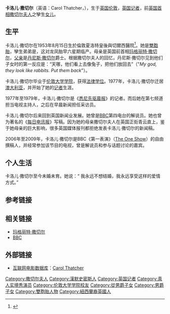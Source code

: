 {{NoteTA
|G1=PoliticiansUK
|G2=UK Places
|G3=People
|G4=Country
}}
{{Infobox Person
|honorific prefix = [[尊敬的|尊敬的]]
|name=Carol Thatcher<br>卡洛儿·撒切尔
|image=Thatcher greets daughter Carol with Carters 1979.jpg
|imagesize= 300px
|caption          = 卡洛儿(左)與美國總統吉米·卡特及母親戴卓爾夫人<br>攝於1979年
|birth_date={{birth date and age|1953|8|15}}
|birth_place= {{UK}}[[倫敦|倫敦]][[漢默史密斯|漢默史密斯]]夏洛特皇后和切爾西醫院
|nationality = {{UK}}
|parents=[[丹尼斯·戴卓爾|丹尼斯·戴卓爾]] <br>（1915～2003）<br>[[玛格丽特·撒切尔|撒切尔夫人]] <br>（1925～2013）
|alma_mater={{flagicon|UK}} [[伦敦大学|伦敦大学]]
|occupation = [[记者|记者]]
|配偶= 至今未婚未育
|伴侣={{Plainlist|
*{{tsl|en|Jonathan Aitken|Jonathan Aitken}}<br>(?～1979)
*Marco Grass<br>(1992～)
}}
|residence = {{CHE}}[[克洛斯特斯|克洛斯特斯]]
|relatives= {{tsl|en|Mark Thatcher|馬克·戴卓爾}} <br>（孿生弟弟）
}}
'''卡洛儿·撒切尔'''（英语：Carol Thatcher，{{bd|1953年|8月15日||}}），生于[[英国|英国]][[伦敦|伦敦]]，[[英国|英国]][[记者|记者]]，前[[英国首相|英国首相]][[玛格丽特·撒切尔|撒切尔夫人]]之孿生[[女儿|女儿]]。

==生平==
卡洛儿·撒切尔在1953年8月15日生於倫敦夏洛特皇後與切爾西醫院<ref name="卡洛儿·撒切尔——IMDb">{{cite web |url=http://www.imdb.com/name/nm1544690/ |title=Carol Thatcher |publisher=[[互联网电影数据库|互联网电影数据库]] |accessdate=2011年1月10日 |language=en |archive-date=2011年6月30日 |archive-url=https://web.archive.org/web/20110630201226/http://www.imdb.com/name/nm1544690/ |dead-url=no }}</ref>。她是[[雙胞胎|雙胞胎]]，孿生弟弟是{{tsl|en|Mark Thatcher|馬克·戴卓爾}}，这对龙凤胎早六星期临产。母亲是英国前首相[[玛格丽特·撒切尔|玛格丽特·撒切尔]]，[[父亲|父亲]]是[[丹尼斯·撒切尔|丹尼斯·撒切尔]]爵士。根据撒切尔夫人的回忆，丹尼斯·撒切尔见到他们子女时的第一反应是：“天哪，他们看上去像兔子，把他们放回去”（"''My god, they look like rabbits. Put them back''"）。

卡洛儿·撒切尔毕业于[[伦敦大学学院|伦敦大学学院]]，获得[[法律|法律]][[学位|学位]]。1977年，卡洛儿·撒切尔迁居[[澳大利亚|澳大利亚]]，并开始了她的[[记者|记者]]生涯。

1977年至1979年，卡洛儿·撒切尔是《[[雪梨晨鋒報|悉尼先驱晨报]]》的记者。而后她在第七频道担当电视主持人，之后在早晨新闻担任采访员。

卡洛儿·撒切尔后来回到英国新闻业发展。她曾是[[BBC|BBC]]第四电台的解说员。她也曾为著名的《[[每日电讯报|每日电讯报]]》写稿。因为她的母亲撒切尔夫人在英国正街青云直上，鉴于她母亲的巨大影响，很多英国媒体报刊都拒绝发表卡洛儿·撒切尔的新闻稿。

2006年至2009年，卡洛儿·撒切尔是BBC《第一表演》（[[The_One_Show|The One Show]]）的自由撰稿人，并经常参加该节目的电视，曾是解说员和参与话题讨论的嘉宾。

==个人生活==

卡洛儿·撒切尔至今未婚未育。她说：“ 我永远不想结婚，我永远享受这样的爱情方式。”

==参考链接==
{{reflist}}

==相关链接==
* [[玛格丽特·撒切尔|玛格丽特·撒切尔]]
* [[BBC|BBC]]

==外部链接==
* [[互联网电影数据库|互联网电影数据库]]：[http://www.imdb.com/name/nm1544690/ Carol Thatcher]{{Wayback|url=http://www.imdb.com/name/nm1544690/ |date=20110630201226 }}{{en icon}}

{{Authority control}}
{{DEFAULTSORT:Thatcher, Carol}}
[[Category:撒切尔夫人|Category:撒切尔夫人]]
[[Category:漢默史密斯人|Category:漢默史密斯人]]
[[Category:英国记者|Category:英国记者]]
[[Category:真人实境秀演员|Category:真人实境秀演员]]
[[Category:伦敦大学学院校友|Category:伦敦大学学院校友]]
[[Category:從男爵子女|Category:從男爵子女]]
[[Category:男爵子女|Category:男爵子女]]
[[Category:雙胞胎人物|Category:雙胞胎人物]]
[[Category:紐西蘭裔英國人|Category:紐西蘭裔英國人]]